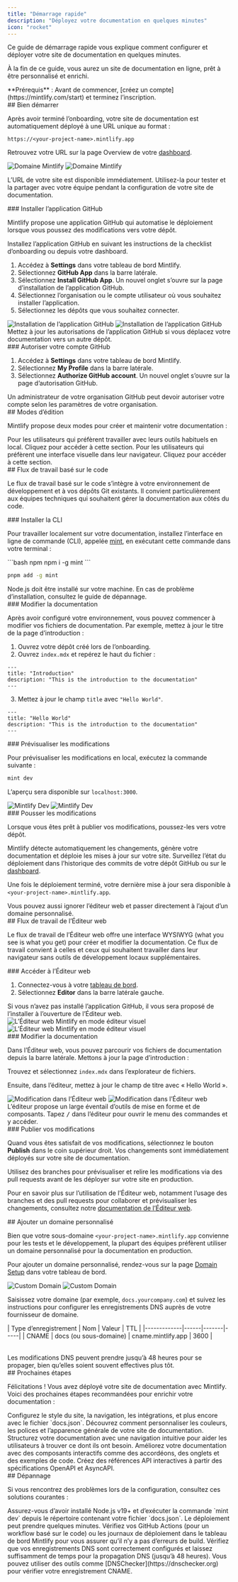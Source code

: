 ```yaml
---
title: "Démarrage rapide"
description: "Déployez votre documentation en quelques minutes"
icon: "rocket"
---
```


Ce guide de démarrage rapide vous explique comment configurer et déployer votre site de documentation en quelques minutes.

À la fin de ce guide, vous aurez un site de documentation en ligne, prêt à être personnalisé et enrichi.

<Info>
  **Prérequis** : Avant de commencer, [créez un compte](https://mintlify.com/start) et terminez l’inscription.
</Info>

<div id="getting-started">
  ## Bien démarrer
</div>

Après avoir terminé l’onboarding, votre site de documentation est automatiquement déployé à une URL unique au format :

```
https://<your-project-name>.mintlify.app
```

Retrouvez votre URL sur la page Overview de votre [dashboard](https://dashboard.mintlify.com/).

<Frame>
  <img src="/images/quickstart/mintlify-domain-light.png" alt="Domaine Mintlify" className="block dark:hidden" />

  <img src="/images/quickstart/mintlify-domain-dark.png" alt="Domaine Mintlify" className="hidden dark:block" />
</Frame>

L’URL de votre site est disponible immédiatement. Utilisez-la pour tester et la partager avec votre équipe pendant la configuration de votre site de documentation.

<div id="install-the-github-app">
  ### Installer l’application GitHub
</div>

Mintlify propose une application GitHub qui automatise le déploiement lorsque vous poussez des modifications vers votre dépôt.

Installez l’application GitHub en suivant les instructions de la checklist d’onboarding ou depuis votre dashboard.

1. Accédez à **Settings** dans votre tableau de bord Mintlify.
2. Sélectionnez **GitHub App** dans la barre latérale.
3. Sélectionnez **Install GitHub App**. Un nouvel onglet s’ouvre sur la page d’installation de l’application GitHub.
4. Sélectionnez l’organisation ou le compte utilisateur où vous souhaitez installer l’application.
5. Sélectionnez les dépôts que vous souhaitez connecter.

<Frame>
  <img src="/images/quickstart/github-app-installation-light.png" alt="Installation de l’application GitHub" className="block dark:hidden" />

  <img src="/images/quickstart/github-app-installation-dark.png" alt="Installation de l’application GitHub" className="hidden dark:block" />
</Frame>

<Info>
  Mettez à jour les autorisations de l’application GitHub si vous déplacez votre documentation vers un autre dépôt.
</Info>

<div id="authorize-your-github-account">
  ### Autoriser votre compte GitHub
</div>

1. Accédez à **Settings** dans votre tableau de bord Mintlify.
2. Sélectionnez **My Profile** dans la barre latérale.
3. Sélectionnez **Authorize GitHub account**. Un nouvel onglet s’ouvre sur la page d’autorisation GitHub.

<Info>
  Un administrateur de votre organisation GitHub peut devoir autoriser votre compte selon les paramètres de votre organisation.
</Info>

<div id="editing-workflows">
  ## Modes d’édition
</div>

Mintlify propose deux modes pour créer et maintenir votre documentation :

<Card title="Mode basé sur le code" icon="terminal" horizontal href="#code-based-workflow">
  Pour les utilisateurs qui préfèrent travailler avec leurs outils habituels en local. Cliquez pour accéder à cette section.
</Card>

<Card title="Mode via l’Éditeur web" icon="mouse-pointer-2" horizontal href="#web-editor-workflow">
  Pour les utilisateurs qui préfèrent une interface visuelle dans leur navigateur. Cliquez pour accéder à cette section.
</Card>

<div id="code-based-workflow">
  ## Flux de travail basé sur le code
</div>

Le flux de travail basé sur le code s’intègre à votre environnement de développement et à vos dépôts Git existants. Il convient particulièrement aux équipes techniques qui souhaitent gérer la documentation aux côtés du code.

<div id="install-the-cli">
  ### Installer la CLI
</div>

Pour travailler localement sur votre documentation, installez l’interface en ligne de commande (CLI), appelée [mint](https://www.npmjs.com/package/mint), en exécutant cette commande dans votre terminal :

<CodeGroup>
  ```bash npm
  npm i -g mint
  ```

  ```bash pnpm
  pnpm add -g mint
  ```
</CodeGroup>

<Info>
  Node.js doit être installé sur votre machine. En cas de problème d’installation, consultez le guide de dépannage.
</Info>

<div id="edit-the-documentation">
  ### Modifier la documentation
</div>

Après avoir configuré votre environnement, vous pouvez commencer à modifier vos fichiers de documentation. Par exemple, mettez à jour le titre de la page d’introduction :

1. Ouvrez votre dépôt créé lors de l’onboarding.
2. Ouvrez `index.mdx` et repérez le haut du fichier :

```mdx index.mdx
---
title: "Introduction"
description: "This is the introduction to the documentation"
---
```

3. Mettez à jour le champ `title` avec `"Hello World"`.

```mdx index.mdx {2}
---
title: "Hello World"
description: "This is the introduction to the documentation"
---
```

<div id="preview-the-changes">
  ### Prévisualiser les modifications
</div>

Pour prévisualiser les modifications en local, exécutez la commande suivante :

```bash
mint dev
```

L’aperçu sera disponible sur `localhost:3000`.

<Frame>
  <img src="/images/quickstart/mintlify-dev-light.png" alt="Mintlify Dev" className="block dark:hidden" />

  <img src="/images/quickstart/mintlify-dev-dark.png" alt="Mintlify Dev" className="hidden dark:block" />
</Frame>

<div id="push-the-changes">
  ### Pousser les modifications
</div>

Lorsque vous êtes prêt à publier vos modifications, poussez-les vers votre dépôt.

Mintlify détecte automatiquement les changements, génère votre documentation et déploie les mises à jour sur votre site. Surveillez l’état du déploiement dans l’historique des commits de votre dépôt GitHub ou sur le [dashboard](https://dashboard.mintlify.com).

Une fois le déploiement terminé, votre dernière mise à jour sera disponible à `<your-project-name>.mintlify.app`.

<Card title="Passer à l’ajout d’un domaine personnalisé" icon="arrow-down" href="#adding-a-custom-domain" horizontal>
  Vous pouvez aussi ignorer l’éditeur web et passer directement à l’ajout d’un domaine personnalisé.
</Card>

<div id="web-editor-workflow">
  ## Flux de travail de l’Éditeur web
</div>

Le flux de travail de l’Éditeur web offre une interface WYSIWYG (what you see is what you get) pour créer et modifier la documentation. Ce flux de travail convient à celles et ceux qui souhaitent travailler dans leur navigateur sans outils de développement locaux supplémentaires.

<div id="access-the-web-editor">
  ### Accéder à l’Éditeur web
</div>

1. Connectez-vous à votre [tableau de bord](https://dashboard.mintlify.com).
2. Sélectionnez **Editor** dans la barre latérale gauche.

<Info>
  Si vous n’avez pas installé l’application GitHub, il vous sera proposé de l’installer à l’ouverture de l’Éditeur web.
</Info>

<Frame>
  <img alt="L’Éditeur web Mintlify en mode éditeur visuel" src="/images/quickstart/web-editor-light.png" className="block dark:hidden" />

  <img alt="L’Éditeur web Mintlify en mode éditeur visuel" src="/images/quickstart/web-editor-dark.png" className="hidden dark:block" />
</Frame>

<div id="edit-the-documentation">
  ### Modifier la documentation
</div>

Dans l’Éditeur web, vous pouvez parcourir vos fichiers de documentation depuis la barre latérale. Mettons à jour la page d’introduction :

Trouvez et sélectionnez `index.mdx` dans l’explorateur de fichiers.

Ensuite, dans l’éditeur, mettez à jour le champ de titre avec « Hello World ».

<Frame>
  <img alt="Modification dans l’Éditeur web" src="/images/quickstart/web-editor-editing-light.png" className="block dark:hidden" />

  <img alt="Modification dans l’Éditeur web" src="/images/quickstart/web-editor-editing-dark.png" className="hidden dark:block" />
</Frame>

<Tip>
  L’éditeur propose un large éventail d’outils de mise en forme et de composants. Tapez <kbd>/</kbd> dans l’éditeur pour ouvrir le menu des commandes et y accéder.
</Tip>

<div id="publish-your-changes">
  ### Publier vos modifications
</div>

Quand vous êtes satisfait de vos modifications, sélectionnez le bouton **Publish** dans le coin supérieur droit. Vos changements sont immédiatement déployés sur votre site de documentation.

<Tip>
  Utilisez des branches pour prévisualiser et relire les modifications via des pull requests avant de les déployer sur votre site en production.
</Tip>

Pour en savoir plus sur l’utilisation de l’Éditeur web, notamment l’usage des branches et des pull requests pour collaborer et prévisualiser les changements, consultez notre [documentation de l’Éditeur web](/fr/editor).

<div id="adding-a-custom-domain">
  ## Ajouter un domaine personnalisé
</div>

Bien que votre sous-domaine `<your-project-name>.mintlify.app` convienne pour les tests et le développement, la plupart des équipes préfèrent utiliser un domaine personnalisé pour la documentation en production.

Pour ajouter un domaine personnalisé, rendez-vous sur la page [Domain Setup](https://dashboard.mintlify.com/settings/deployment/custom-domain) dans votre tableau de bord.

<Frame>
  <img src="/images/quickstart/custom-domain-light.png" alt="Custom Domain" className="block dark:hidden" />

  <img src="/images/quickstart/custom-domain-dark.png" alt="Custom Domain" className="hidden dark:block" />
</Frame>

Saisissez votre domaine (par exemple, `docs.yourcompany.com`) et suivez les instructions pour configurer les enregistrements DNS auprès de votre fournisseur de domaine.

<Table>
  | Type d’enregistrement | Nom | Valeur | TTL |
  |-------------|------|-------|-----|
  | CNAME | docs (ou sous-domaine) | cname.mintlify.app | 3600 |
</Table>

<Info>
  Les modifications DNS peuvent prendre jusqu’à 48 heures pour se propager, bien qu’elles soient souvent effectives plus tôt.
</Info>

<div id="next-steps">
  ## Prochaines étapes
</div>

Félicitations ! Vous avez déployé votre site de documentation avec Mintlify. Voici des prochaines étapes recommandées pour enrichir votre documentation :

<Card title="Configurer les paramètres globaux" icon="settings" href="fr/settings" horizontal>
  Configurez le style du site, la navigation, les intégrations, et plus encore avec le fichier `docs.json`.
</Card>

<Card title="Personnaliser le thème" icon="paintbrush" href="fr/themes" horizontal>
  Découvrez comment personnaliser les couleurs, les polices et l’apparence générale de votre site de documentation.
</Card>

<Card title="Organiser la navigation" icon="map" href="fr/navigation" horizontal>
  Structurez votre documentation avec une navigation intuitive pour aider les utilisateurs à trouver ce dont ils ont besoin.
</Card>

<Card title="Ajouter des composants interactifs" icon="puzzle" href="/fr/components/accordions" horizontal>
  Améliorez votre documentation avec des composants interactifs comme des accordéons, des onglets et des exemples de code.
</Card>

<Card title="Mettre en place des références API" icon="code" href="/fr/api-playground/overview" horizontal>
  Créez des références API interactives à partir des spécifications OpenAPI et AsyncAPI.
</Card>

<div id="troubleshooting">
  ## Dépannage
</div>

Si vous rencontrez des problèmes lors de la configuration, consultez ces solutions courantes :

<AccordionGroup>
  <Accordion title="L’aperçu local ne fonctionne pas">
    Assurez-vous d’avoir installé Node.js v19+ et d’exécuter la commande `mint dev` depuis le répertoire contenant votre fichier `docs.json`.
  </Accordion>

  <Accordion title="Les modifications ne s’affichent pas sur le site en production">
    Le déploiement peut prendre quelques minutes. Vérifiez vos GitHub Actions (pour un workflow basé sur le code) ou les journaux de déploiement dans le tableau de bord Mintlify pour vous assurer qu’il n’y a pas d’erreurs de build.
  </Accordion>

  <Accordion title="Le domaine personnalisé ne se connecte pas">
    Vérifiez que vos enregistrements DNS sont correctement configurés et laissez suffisamment de temps pour la propagation DNS (jusqu’à 48 heures). Vous pouvez utiliser des outils comme [DNSChecker](https://dnschecker.org) pour vérifier votre enregistrement CNAME.
  </Accordion>
</AccordionGroup>
